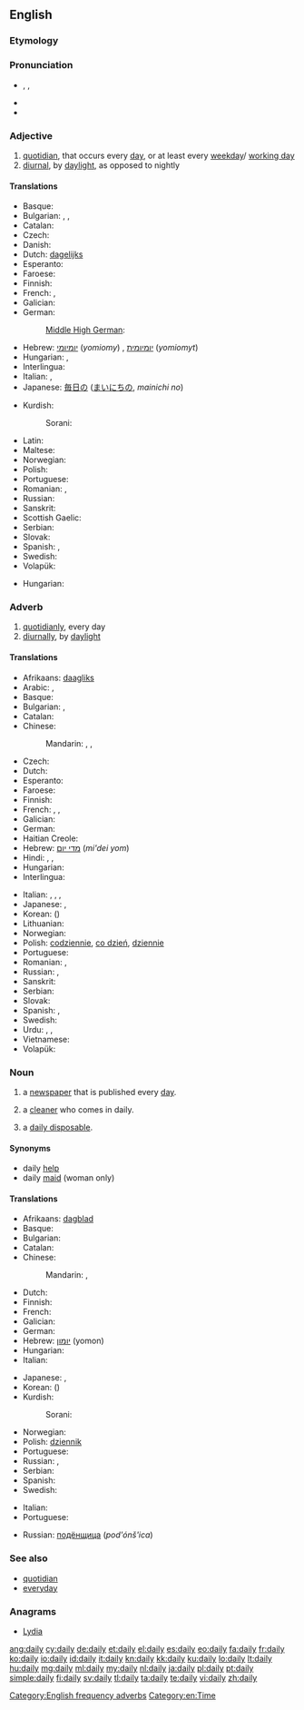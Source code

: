 ==English==

===Etymology===
{{suffix|day|ly}}

===Pronunciation===
* {{enPR|dāli}}, {{IPA|/ˈdeɪli/}}, {{X-SAMPA|/"deIli/}}
* {{audio|en-us-daily.ogg|Audio (US)}}
* {{rhymes|eɪli}}

===Adjective===
{{en-adj|-}}

# [[quotidian]], that occurs every [[day]], or at least every [[weekday]]/ [[working day]]
# [[diurnal]], by [[daylight]], as opposed to nightly

====Translations====
{{trans-top|that occurs every day}}
* Basque: {{t|eu|eguneroko}}
* Bulgarian: {{t+|bg|всекидневен|m}}, {{t+|bg|ежедневен|m}},  {{t|bg|катадневен|tr=katadnéven}}
* Catalan: {{t|ca|diari}}
* Czech: {{t-|cs|denní}}
* Danish: {{t|da|daglig}}
* Dutch: [[dagelijks]]
* Esperanto: {{t|eo|ĉiutaga|xs=Esperanto}}
* Faroese: {{t|fo|dagligur}}
* Finnish: {{t+|fi|päivittäinen}}
* French: {{t+|fr|quotidien}}, {{t+|fr|journalier}}
* Galician: {{t+|gl|diario|xs=Galician}} {{m}} {{t-|gl|diaria|xs=Galician}} {{f}}
* German: {{t+|de|täglich}}
*: [[Middle High German]]: {{tø|gmh|allertegelīch}}
* Hebrew: [[יומיומי]] (''yomiomy'') {{m}}, [[יומיומית]] (''yomiomyt'') {{f}}
* Hungarian: {{t|hu|napi}}, {{t|hu|mindennapi}}
* Interlingua: {{t|ia|quotidian}}
* Italian: {{t+|it|quotidiano}}, {{t+|it|giornaliero}}
* Japanese: [[毎日]]の ([[まいにち]]の, ''mainichi no'')
{{trans-mid}}
* Kurdish:
*: Sorani: {{ku-Arab|[[ڕۆژانه‌]]}}
* Latin: {{t|la|cotidie}}
* Maltese: {{t-|mt|kuljum praċett|xs=Maltese}}
* Norwegian: {{t-|no|daglig}}
* Polish: {{t+|pl|codzienny}}
* Portuguese: {{t+|pt|diário}}
* Romanian: {{t-|ro|zilnic}}, {{t+|ro|cotidian}}
* Russian: {{t|ru|ежедневный|tr=ježednévnyj|sc=Cyrl}}
* Sanskrit: {{t-|sa|anu|xs=Sanskrit}}
* Scottish Gaelic: {{t-|gd|làitheil|xs=Scottish Gaelic}}
* Serbian: {{t|sr|свакодневно|n|tr=svakodnevno|sc=Cyrl}}
* Slovak: {{t|sk|denný}}
* Spanish: {{t+|es|diario}}, {{t+|es|cotidiano}}
* Swedish: {{t+|sv|daglig}}
* Volapük: {{t|vo|aldelik}}
{{trans-bottom}}

{{trans-top|diurnal}}
* Hungarian: {{t|hu|nappali}}
{{trans-mid}}
{{trans-bottom}}

===Adverb===
{{en-adv|-}}

# [[quotidianly]], every day
# [[diurnally]], by [[daylight]]

====Translations====
{{trans-top|every day}}
* Afrikaans: [[daagliks]]
* Arabic: {{t|ar|يوميا|tr=yawmíyyan|alt=يوميًا|sc=Arab}}, {{t|ar|كل يوم|tr=kull yawm|sc=Arab}}
* Basque: {{t|eu|egunero}}
* Bulgarian: {{t+|bg|всекидневно}}, {{t+|bg|ежедневно}}
* Catalan: {{t|ca|diàriament}}
* Chinese:
*: Mandarin: {{t|zh|每天|tr=měitiān|sc=Hani}}, {{t|zh|每日|tr=měirì|sc=Hani}}, {{t|zh|天天|tr=tiāntiān|sc=Hani}}
* Czech: {{t-|cs|denně}}
* Dutch: {{t+|nl|dagelijks}}
* Esperanto: {{t+|eo|ĉiutage|xs=Esperanto}}
* Faroese: {{t|fo|dagliga}}
* Finnish: {{t+|fi|päivittäin}}
* French: {{t+|fr|quotidiennement}}, {{t+|fr|journellement}}, {{t-|fr|tous les jours}}
* Galician: {{t-|gl|diariamente|xs=Galician}} {{m}}
* German: {{t+|de|täglich}}
* Haitian Creole: {{tø|ht|toulejou}}
* Hebrew: [[מדי יום]] (''mi'dei yom'')
* Hindi: {{t|hi|रोज़|tr=roz|sc=Deva}}, {{t|hi|हर रोज़|tr=har roz|sc=Deva}}, {{t|hi|हर दिन|tr=har din|sc=Deva}}
* Hungarian: {{t|hu|mindennap}}
* Interlingua: {{t|ia|quotidianmente}}
{{trans-mid}}
* Italian: {{t+|it|quotidianamente}}, {{t+|it|giornalmente}}, {{t-|it|ogni giorno}}, {{t-|it|tutti i giorni}}
* Japanese: {{t|ja|毎日|tr=まいにち, mainichi|sc=Jpan}}, {{t|ja|日々|tr=にちにち, nichinichi|sc=Jpan}}
* Korean: {{t|ko|매일|tr=maeil|sc=Kore}} ({{t|ko|每日|sc=Kore}})
* Lithuanian: {{t+|lt|kasdien|xs=Lithuanian}}
* Norwegian: {{t-|no|daglig}}
* Polish: [[codziennie]], [[co dzień]], [[dziennie]]
* Portuguese: {{t+|pt|diariamente}}
* Romanian: {{t-|ro|zilnic}}, {{t+|ro|cotidian}}
* Russian: {{t|ru|ежедневно|tr=ježednévno|sc=Cyrl}}, {{t|ru|каждый день|tr=káždyj den'|sc=Cyrl}}
* Sanskrit: {{t-|sa|anu|xs=Sanskrit}}
* Serbian: {{t|sr|свакодневно|n|tr=svakodnevno|sc=Cyrl}}
* Slovak: {{t|sk|denne}}
* Spanish: {{t-|es|diariamente}},  {{t|es|cotidianamente}}
* Swedish: {{t-|sv|dagligt}}
* Urdu: {{t|ur|روز|tr=roz|sc=ur-Arab}}, {{t|ur|ہر روز|tr=har roz|sc=ur-Arab}}, {{t|ur|ہر دن|tr=har din|sc=ur-Arab}}
* Vietnamese: {{t|vi|mổi ngày}}
* Volapük: {{t|vo|aldeliko}}
{{trans-bottom}}

===Noun===
{{en-noun|dailies}}

# a [[newspaper]] that is published every [[day]].
# {{UK}} a [[cleaner]] who comes in daily.
# {{UK|slang}} a [[daily disposable]].

====Synonyms====
* daily [[help]]
* daily [[maid]] (woman only)

====Translations====
{{trans-top|a newspaper that is published every day}}
* Afrikaans: [[dagblad]]
* Basque: {{t|eu|egunkari}}
* Bulgarian: {{t|bg|ежедневник|m}}
* Catalan: {{t|ca|diari|m}}
* Chinese:
*: Mandarin: {{t|zh|日報|sc=Hani}}, {{t|zh|日报|tr=rìbào|sc=Hani}}
* Dutch: {{t+|nl|dagblad|n}}
* Finnish: {{t-|fi|päivälehti}}
* French: {{t+|fr|quotidien|m}}
* Galician: {{t+|gl|diario|xs=Galician}} {{m}}
* German: {{t+|de|Tageszeitung|f}}
* Hebrew: [[יומון]] (yomon) {{m}}
* Hungarian: {{t|hu|napilap}}
* Italian: {{t+|it|quotidiano|m}}
{{trans-mid}}
* Japanese: {{t|ja|日刊新聞|tr=にっかんしんぶん, nikkan shinbun|sc=Jpan}}, {{t|ja|日刊紙|tr=にっかんし, nikkanshi|sc=Jpan}}
* Korean: {{t|ko|일보|tr=ilbo|sc=Kore}} ({{t|ko|日報|sc=Kore}})
* Kurdish:
*: Sorani: {{ku-Arab|[[ڕۆژنامه‌]]}}
* Norwegian: {{t-|no|dagsavis|m}}
* Polish: [[dziennik]] {{m}}
* Portuguese: {{t|pt|diário|m}}
* Russian: {{t+|ru|ежедневник|m|tr=ježednévnik}}, {{t|ru|ежедневная газета|f|tr=ježednévnaja gazéta|sc=Cyrl}}
* Serbian: {{t|sr|дневне новине|f|p|tr=dnevne novine|sc=Cyrl}}
* Spanish: {{t+|es|diario|m}}
* Swedish: {{t|sv|dagstidning|c}}
{{trans-bottom}}

{{trans-top|(''Brit; old'') a cleaner who comes in daily (daily help or daily maid)}}
* Italian: {{t|it|donna di servizio|f}}
* Portuguese: {{t+|pt|diarista|f}}
{{trans-mid}}
* Russian: [[подёнщица]] (''pod'ónš'ica'') {{f}}
{{trans-bottom}}

{{trans-see|(''US'') (''dailies'') (''pl'') (in the film industry)|rushes}}

===See also===
* [[quotidian]]
* [[everyday]]

===Anagrams===
* [[Lydia#English|Lydia]]

[[Category:English frequency adverbs]]
[[Category:en:Time]]

[[ang:daily]]
[[cy:daily]]
[[de:daily]]
[[et:daily]]
[[el:daily]]
[[es:daily]]
[[eo:daily]]
[[fa:daily]]
[[fr:daily]]
[[ko:daily]]
[[io:daily]]
[[id:daily]]
[[it:daily]]
[[kn:daily]]
[[kk:daily]]
[[ku:daily]]
[[lo:daily]]
[[lt:daily]]
[[hu:daily]]
[[mg:daily]]
[[ml:daily]]
[[my:daily]]
[[nl:daily]]
[[ja:daily]]
[[pl:daily]]
[[pt:daily]]
[[simple:daily]]
[[fi:daily]]
[[sv:daily]]
[[tl:daily]]
[[ta:daily]]
[[te:daily]]
[[vi:daily]]
[[zh:daily]]